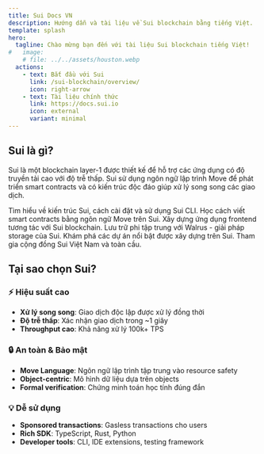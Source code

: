 ```yaml
---
title: Sui Docs VN
description: Hướng dẫn và tài liệu về Sui blockchain bằng tiếng Việt.
template: splash
hero:
  tagline: Chào mừng bạn đến với tài liệu Sui blockchain tiếng Việt!
#   image:
    # file: ../../assets/houston.webp
  actions:
    - text: Bắt đầu với Sui
      link: /sui-blockchain/overview/
      icon: right-arrow
    - text: Tài liệu chính thức
      link: https://docs.sui.io
      icon: external
      variant: minimal
---
```



## Sui là gì?

Sui là một blockchain layer-1 được thiết kế để hỗ trợ các ứng dụng có độ truyền tải cao với độ trễ thấp. Sui sử dụng ngôn ngữ lập trình Move để phát triển smart contracts và có kiến trúc độc đáo giúp xử lý song song các giao dịch.

<CardGrid stagger>
	<Card title="🚀 Sui Blockchain" icon="rocket">
		Tìm hiểu về kiến trúc Sui, cách cài đặt và sử dụng Sui CLI.
	</Card>
	<Card title="📝 Move Language" icon="puzzle">
		Học cách viết smart contracts bằng ngôn ngữ Move trên Sui.
	</Card>
	<Card title="💻 Frontend trên Sui" icon="laptop">
		Xây dựng ứng dụng frontend tương tác với Sui blockchain.
	</Card>
	<Card title="🗄️ Walrus Storage" icon="setting">
		Lưu trữ phi tập trung với Walrus - giải pháp storage của Sui.
	</Card>
	<Card title="🌟 Showcase" icon="open-book">
		Khám phá các dự án nổi bật được xây dựng trên Sui.
	</Card>
	<Card title="🤝 Cộng đồng" icon="comment">
		Tham gia cộng đồng Sui Việt Nam và toàn cầu.
	</Card>
</CardGrid>

## Tại sao chọn Sui?

### ⚡ Hiệu suất cao
- **Xử lý song song**: Giao dịch độc lập được xử lý đồng thời
- **Độ trễ thấp**: Xác nhận giao dịch trong ~1 giây
- **Throughput cao**: Khả năng xử lý 100k+ TPS

### 🔒 An toàn & Bảo mật
- **Move Language**: Ngôn ngữ lập trình tập trung vào resource safety
- **Object-centric**: Mô hình dữ liệu dựa trên objects
- **Formal verification**: Chứng minh toán học tính đúng đắn

### 💡 Dễ sử dụng
- **Sponsored transactions**: Gasless transactions cho users
- **Rich SDK**: TypeScript, Rust, Python
- **Developer tools**: CLI, IDE extensions, testing framework
